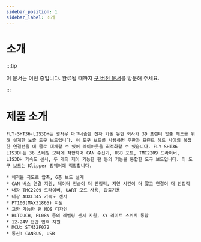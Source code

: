 ```yaml
---
sidebar_position: 1
sidebar_label: 소개
---
```


# 소개

:::tip

이 문서는 이전 중입니다. 완료될 때까지 [구 버전 문서](https://mellow.klipper.cn/#/)를 방문해 주세요.

:::

# 제품 소개

    FLY-SHT36-LIS3DH는 광저우 마그네슘렌 전자 기술 유한 회사가 3D 프린터 압출 헤드를 위해 설계한 노즐 도구 보드입니다. 이 도구 보드를 사용하면 주판과 프린트 헤드 사이의 복잡한 연결선을 네 줄로 대체할 수 있어 레이아웃을 최적화할 수 있습니다. FLY-SHT36-LIS3DH는 36 스테핑 모터에 적합하며 CAN 수신기, USB 포트, TMC2209 드라이버, LIS3DH 가속도 센서, 두 개의 제어 가능한 팬 등의 기능을 통합한 도구 보드입니다. 이 도구 보드는 Klipper 펌웨어에 적합합니다.

    * 체적을 극도로 압축, 6층 보드 설계
    * CAN 버스 연결 지원, 데이터 전송이 더 안정적, 지연 시간이 더 짧고 연결이 더 안정적
    * 내장 TMC2209 드라이버, UART 모드 사용, 압출기용
    * 내장 ADXL345 가속도 센서
    * PT100(MAX31865) 지원
    * 교환 가능한 팬 MOS 디자인
    * BLTOUCH, PL08N 등의 레벨링 센서 지원, XY 리미트 스위치 통합
    * 12-24V 전압 입력 지원
    * MCU: STM32F072
    * 통신: CANBUS, USB

